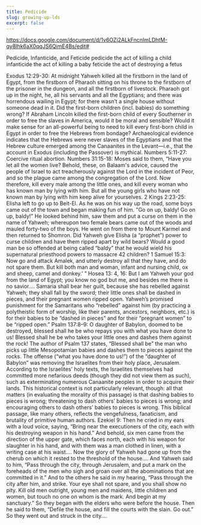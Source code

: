 ```yaml
---
title: Pedicide
slug: growing-up-lds
excerpt: false
---
```


https://docs.google.com/document/d/1v6OZj2ALkFncnImLDhtM-qy8Ihk6aX0qqJS6QimE4Bs/edit#

Pedicide, Infanticide, and Feticide pedicide the act of killing a child infanticide the act of killing a baby
feticide the act of destroying a fetus

Exodus 12:29-30: At midnight Yahweh killed all the firstborn in the land of Egypt, from the firstborn of
Pharaoh sitting on his throne to the firstborn of the prisoner in the dungeon, and all the firstborn of
livestock. Pharaoh got up in the night, he, all his servants and all the Egyptians; and there was horrendous
wailing in Egypt; for there wasn’t a single house without someone dead in it. Did the first-born children
(incl. babies) do something wrong? If Abraham Lincoln killed the first-born child of every Southerner in order
to free the slaves in America, would it be moral and sensible? Would it make sense for an all-powerful being
to need to kill every first-born child in Egypt in order to free the Hebrews from bondage? Archaeological
evidence indicates that the Hebrews were never slaves of the Egyptians and that the Hebrew culture emerged
among the Canaanites in the Levant—i.e., that the account in Exodus (including the Passover) is mythical.
Numbers 5:11-27: Coercive ritual abortion. Numbers 31:15-18: Moses said to them, “Have you let all the women
live? Behold, these, on Balaam's advice, caused the people of Israel to act treacherously against the Lord in
the incident of Peor, and so the plague came among the congregation of the Lord. Now therefore, kill every
male among the little ones, and kill every woman who has known man by lying with him. But all the young girls
who have not known man by lying with him keep alive for yourselves. 2 Kings 2:23-25: Elisha left to go up to
Beit-El. As he was on his way up the road, some boys came out of the town and began making fun of him. "Go on
up, baldy! Go on up, baldy!" He looked behind him, saw them and put a curse on them in the name of Yahweh;
whereupon two female bears came out of the woods and mauled forty-two of the boys. He went on from there to
Mount Karmel and then returned to Shomron. Did Yahweh give Elisha (a “prophet”) power to curse children and
have them ripped apart by wild bears? Would a good man be so offended at being called “baldy” that he would
wield his supernatural priesthood powers to massacre 42 children? 1 Samuel 15:3: Now go and attack Amalek, and
utterly destroy all that they have, and do not spare them. But kill both man and woman, infant and nursing
child, ox and sheep, camel and donkey.’ ” Hosea 13: 4, 16: But I am Yahweh your god from the land of Egypt;
you know no god but me, and besides me there is no savior.... Samaria shall bear her guilt, because she has
rebelled against Yahweh; they shall fall by the sword; their little ones shall be dashed in pieces, and their
pregnant women ripped open. Yahweh’s promised punishment for the Samaritans who “rebelled” against him (by
practicing a polytheistic form of worship, like their parents, ancestors, neighbors, etc.) is for their babies
to be “dashed in pieces” and for their “pregnant women” to be “ripped open.” Psalm 137:8–9: O daughter of
Babylon, doomed to be destroyed, blessed shall he be who repays you with what you have done to us! Blessed
shall he be who takes your little ones and dashes them against the rock! The author of Psalm 137 states,
“Blessed shall be” the man who picks up little Mesopotamian babies and dashes them to pieces against the
rocks. The offense (“what you have done to us!”) of the “daughter of Babylon” was removing the Israelites from
their holy place, Jerusalem. According to the Israelites’ holy texts, the Israelites themselves had committed
more nefarious deeds (though they did not view them as such), such as exterminating numerous Canaanite peoples
in order to acquire their lands. This historical context is not particularly relevant, though: all that
matters (in evaluating the morality of this passage) is that dashing babies to pieces is wrong; threatening to
dash others’ babies to pieces is wrong; and encouraging others to dash others’ babies to pieces is wrong. This
biblical passage, like many others, reflects the vengefulness, fanaticism, and brutality of primitive human
authors. Ezekiel 9: Then he cried in my ears with a loud voice, saying, “Bring near the executioners of the
city, each with his destroying weapon in his hand.” And behold, six men came from the direction of the upper
gate, which faces north, each with his weapon for slaughter in his hand, and with them was a man clothed in
linen, with a writing case at his waist…. Now the glory of Yahweh had gone up from the cherub on which it
rested to the threshold of the house…. And Yahweh said to him, “Pass through the city, through Jerusalem, and
put a mark on the foreheads of the men who sigh and groan over all the abominations that are committed in it.”
And to the others he said in my hearing, “Pass through the city after him, and strike. Your eye shall not
spare, and you shall show no pity. Kill old men outright, young men and maidens, little children and women,
but touch no one on whom is the mark. And begin at my sanctuary.” So they began with the elders who were
before the house. Then he said to them, “Defile the house, and fill the courts with the slain. Go out.” So
they went out and struck in the city….
